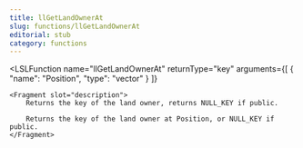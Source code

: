 ```yaml
---
title: llGetLandOwnerAt
slug: functions/llGetLandOwnerAt
editorial: stub
category: functions
---
```


<LSLFunction
	name="llGetLandOwnerAt"
	returnType="key"
	arguments={[
	{
		"name": "Position",
		"type": "vector"
	}
]}
>
	<Fragment slot="description">
		Returns the key of the land owner, returns NULL_KEY if public.
		
		Returns the key of the land owner at Position, or NULL_KEY if public.
	</Fragment>
</LSLFunction>
